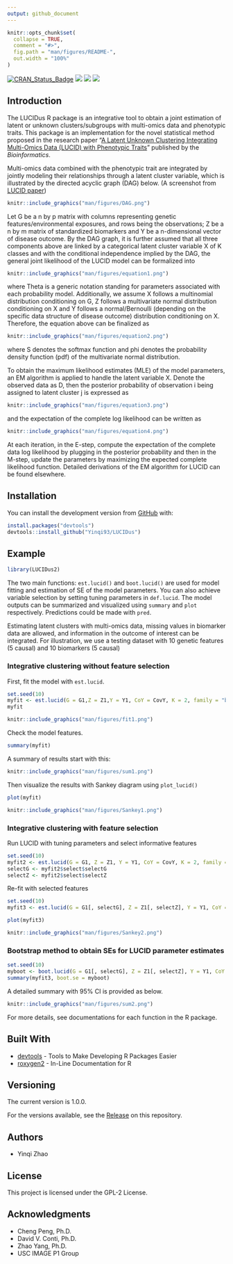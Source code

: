 ```yaml
---
output: github_document
---
```


<!-- README.md is generated from README.Rmd. Please edit that file -->

```r
knitr::opts_chunk$set(
  collapse = TRUE,
  comment = "#>",
  fig.path = "man/figures/README-",
  out.width = "100%"
)
```
[![CRAN\_Status\_Badge](http://www.r-pkg.org/badges/version/LUCIDus?color=green)](https://cran.r-project.org/package=LUCIDus)
![](https://cranlogs.r-pkg.org/badges/grand-total/LUCIDus?color=blue)
![](https://cranlogs.r-pkg.org/badges/LUCIDus?color=yellow)
![](https://cranlogs.r-pkg.org/badges/last-week/LUCIDus?color=red)

## Introduction

The LUCIDus R package is an integrative tool to obtain a joint estimation of latent or unknown clusters/subgroups with multi-omics data and phenotypic traits. This package is an implementation for the novel statistical method proposed in the research paper "[A Latent Unknown Clustering Integrating Multi-Omics Data (LUCID) with Phenotypic Traits](https://doi.org/10.1093/bioinformatics/btz667)" published by the *Bioinformatics*. 

Multi-omics data combined with the phenotypic trait are integrated by jointly modeling their relationships through a latent cluster variable, which is illustrated by the directed acyclic graph (DAG) below. (A screenshot from [LUCID paper](https://doi.org/10.1093/bioinformatics/btz667))

```r
knitr::include_graphics("man/figures/DAG.png")
```

Let G be a n by p matrix with columns representing genetic features/environmental exposures, and rows being the observations; Z be a n by m matrix of standardized biomarkers and Y be a n-dimensional vector of disease outcome. By the DAG graph, it is further assumed that all three components above are linked by a categorical latent cluster variable X of K classes and with the conditional independence implied by the DAG, the general joint likelihood of the LUCID model can be formalized into

```r
knitr::include_graphics("man/figures/equation1.png")
```

where Theta is a generic notation standing for parameters associated with each probability model. Additionally, we assume X follows a multinomial distribution conditioning on G, Z follows a multivariate normal distribution conditioning on X and Y follows a normal/Bernoulli (depending on the specific data structure of disease outcome) distribution conditioning on X. Therefore, the equation above can be finalized as

```r
knitr::include_graphics("man/figures/equation2.png")
```

where S denotes the softmax function and phi denotes the probability density function (pdf) of the multivariate normal distribution.

To obtain the maximum likelihood estimates (MLE) of the model parameters, an EM algorithm is applied to handle the latent variable X. Denote the observed data as D, then the posterior probability of observation i being assigned to latent cluster j is expressed as

```r
knitr::include_graphics("man/figures/equation3.png")
```

and the expectation of the complete log likelihood can be written as

```r
knitr::include_graphics("man/figures/equation4.png")
```

At each iteration, in the E-step, compute the expectation of the complete data log likelihood by plugging in the posterior probability and then in the M-step, update the parameters by maximizing the expected complete likelihood function. Detailed derivations of the EM algorithm for LUCID can be found elsewhere.


## Installation

You can install the development version from [GitHub](https://github.com/) with:
```r
install.packages("devtools")
devtools::install_github("Yinqi93/LUCIDus")
```

## Example

```r
library(LUCIDus2)
```

The two main functions: `est.lucid()` and `boot.lucid()` are used for model fitting and estimation of SE of the model parameters. You can also achieve variable selection by setting tuning parameters in `def.lucid`. The model outputs can be summarized and visualized using `summary` and `plot` respectively. Predictions could be made with `pred`.

Estimating latent clusters with multi-omics data, missing values in biomarker data are allowed, and information in the outcome of interest can be integrated. For illustration, we use a testing dataset with 10 genetic features (5 causal) and 10 biomarkers (5 causal)

### Integrative clustering without feature selection
First, fit the model with `est.lucid`.
```r
set.seed(10)
myfit <- est.lucid(G = G1,Z = Z1,Y = Y1, CoY = CovY, K = 2, family = "binary")
myfit
```

```r
knitr::include_graphics("man/figures/fit1.png")
```

Check the model features.
```r
summary(myfit)
```
A summary of results start with this:
```r
knitr::include_graphics("man/figures/sum1.png")
```

Then visualize the results with Sankey diagram using `plot_lucid()`
```r
plot(myfit)
```

```r
knitr::include_graphics("man/figures/Sankey1.png")
```


### Integrative clustering with feature selection
Run LUCID with tuning parameters and select informative features
```r
set.seed(10)
myfit2 <- est.lucid(G = G1, Z = Z1, Y = Y1, CoY = CovY, K = 2, family = "binary", useY = FALSE, tune = def.tune(Select_Z = TRUE, Rho_Z_InvCov = 0.2, Rho_Z_CovMu = 90, Select_G = TRUE, Rho_G = 0.02))
selectG <- myfit2$select$selectG
selectZ <- myfit2$select$selectZ
```
Re-fit with selected features
```r
set.seed(10)
myfit3 <- est.lucid(G = G1[, selectG], Z = Z1[, selectZ], Y = Y1, CoY = CovY, K = 2, family = "binary", useY = FALSE)
```
```r
plot(myfit3)
```

```r
knitr::include_graphics("man/figures/Sankey2.png")
```


### Bootstrap method to obtain SEs for LUCID parameter estimates
```r
set.seed(10)
myboot <- boot.lucid(G = G1[, selectG], Z = Z1[, selectZ], Y = Y1, CoY = CovY, model = myfit3, R = 50)
summary(myfit3, boot.se = myboot)
```
A detailed summary with 95% CI is provided as below.
```r
knitr::include_graphics("man/figures/sum2.png")
```

For more details, see documentations for each function in the R package.

## Built With

* [devtools](https://cran.r-project.org/package=devtools) - Tools to Make Developing R Packages Easier
* [roxygen2](https://cran.r-project.org/package=roxygen2) - In-Line Documentation for R

## Versioning

The current version is 1.0.0.

For the versions available, see the [Release](https://github.com/Yinqi93/LUCIDus/releases) on this repository. 

## Authors

* Yinqi Zhao

## License

This project is licensed under the GPL-2 License.

## Acknowledgments
* Cheng Peng, Ph.D.
* David V. Conti, Ph.D.
* Zhao Yang, Ph.D.
* USC IMAGE P1 Group